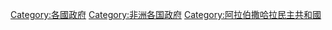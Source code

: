 [[Category:各國政府|Category:各國政府]]
[[Category:非洲各国政府|Category:非洲各国政府]]
[[Category:阿拉伯撒哈拉民主共和國|Category:阿拉伯撒哈拉民主共和國]]